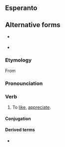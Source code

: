 {{also|sati|Sati|sáti}}
==Esperanto==
==Alternative forms==
* {{l|eo|shati}} {{qualifier|H-system spelling}}
* {{l|eo|sxati}} {{qualifier|X-system spelling}}

===Etymology===
From {{etyl|de|eo}} {{m|de|schätzen}}

===Pronounciation===
{{IPA|/ˈʃa.ti/|lang=eo}}

===Verb===
{{eo-head}}

# To [[like]], [[appreciate]].

====Conjugation====
{{eo-conj}}

====Derived terms====
* {{l|eo|ŝategi}}

{{eo BRO|5}}